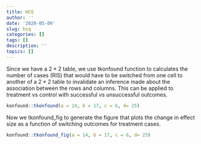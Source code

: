 ```yaml
---
title: HCQ
author: ''
date: '2020-05-09'
slug: hcq
categories: []
tags: []
description: ''
topics: []
---
```

Since we have a $2 \times2$ table, we use tkonfound function to calculates the number of cases (RIS) that would have to be switched from one cell to another of a $2 \times2$ table to invalidate an inference made about the association between the rows and columns. This can be applied to treatment vs control with successful vs unsuccessful outcomes.
```r
konfound::tkonfound(a = 14, b = 17, c = 6, d= 25)
```

Now we tkonfound_fig to generate the figure that plots the change in effect size as a function of switching outcomes for treatment cases. 
```r
konfound::tkonfound_fig(a = 14, b = 17, c = 6, d= 25)
```